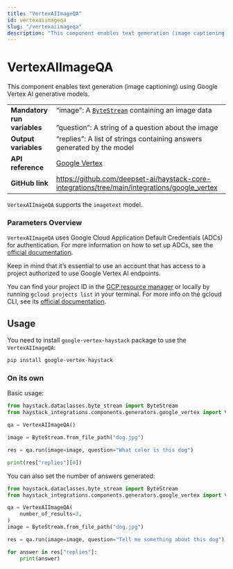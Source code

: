 ```yaml
---
title: "VertexAIImageQA"
id: vertexaiimageqa
slug: "/vertexaiimageqa"
description: "This component enables text generation (image captioning) using Google Vertex AI generative models."
---
```


# VertexAIImageQA

This component enables text generation (image captioning) using Google Vertex AI generative models.

|  |  |
| --- | --- |
| **Mandatory run variables** | “image”: A [`ByteStream`](../../concepts/data-classes.mdx#bytestream)  containing an image data  <br /> <br />”question”: A string of a question about the image |
| **Output variables** | “replies”: A list of strings containing answers generated by the model |
| **API reference** | [Google Vertex](/reference/integrations-google-vertex) |
| **GitHub link** | https://github.com/deepset-ai/haystack-core-integrations/tree/main/integrations/google_vertex |

`VertexAIImageQA` supports the `imagetext` model.

### Parameters Overview

`VertexAIImageQA` uses Google Cloud Application Default Credentials (ADCs) for authentication. For more information on how to set up ADCs, see the [official documentation](https://cloud.google.com/docs/authentication/provide-credentials-adc).

Keep in mind that it’s essential to use an account that has access to a project authorized to use Google Vertex AI endpoints.

You can find your project ID in the [GCP resource manager](https://console.cloud.google.com/cloud-resource-manager) or locally by running `gcloud projects list` in your terminal. For more info on the gcloud CLI, see its [official documentation](https://cloud.google.com/cli).

## Usage

You need to install `google-vertex-haystack` package to use the  `VertexAIImageQA`:

```python
pip install google-vertex-haystack
```

### On its own

Basic usage:

```python
from haystack.dataclasses.byte_stream import ByteStream
from haystack_integrations.components.generators.google_vertex import VertexAIImageQA

qa = VertexAIImageQA()

image = ByteStream.from_file_path("dog.jpg")

res = qa.run(image=image, question="What color is this dog")

print(res["replies"][0])

```

You can also set the number of answers generated:

```python
from haystack.dataclasses.byte_stream import ByteStream
from haystack_integrations.components.generators.google_vertex import VertexAIImageQA

qa = VertexAIImageQA(
    number_of_results=3,
)
image = ByteStream.from_file_path("dog.jpg")

res = qa.run(image=image, question="Tell me something about this dog")

for answer in res["replies"]:
    print(answer)

```

